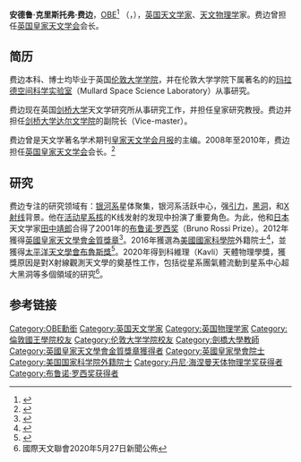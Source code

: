 {{Infobox scientist
| name = 安德鲁·费边<br />Andrew Fabian
| image = 
| caption = 
| birth_date = {{Birth date and age|1948|2|20|df=y}}
| birth_place = 
| death_date = 
| death_place = 
| residence = {{UK}}
| nationality = {{UK}} 
| field = [[天文學|天文學]]
| work_institution = {{link-en|劍橋大學天文學研究所|Institute of Astronomy, Cambridge}}<br>[[剑桥大学达尔文学院|剑桥大学达尔文学院]]
| alma_mater = [[伦敦国王学院|伦敦国王学院]]<br>[[伦敦大学学院|伦敦大学学院]]<br>{{link-en|倫敦大學穆勒太空科學實驗室|Mullard Space Science Laboratory}}
| doctoral_advisor = Peter W. Sanford<ref>{{MathGenealogy|id=168077}}</ref>
| doctoral_students = {{link-en|卡羅琳·克勞福德|Carolin Crawford}}
| thesis_title = The small scale isotropy of the cosmic X-ray background
| thesis_year = 1972
| thesis_url = http://www.mssl.ucl.ac.uk/www_astro/academic/thesis_abstracts/acfabian_abstract.html
| known_for  = 
| societies = 
| prizes = 1966年{{link-en|英國皇家學會院士|Fellow of the Royal Society}}<br>2001年[[布魯諾·羅西獎|布魯諾·羅西獎]]<br />2006年[[大英帝國勳章|大英帝國勳章]]（OBE）<br />2008年[[德尼·海內門天文物理獎|德尼·海內門天文物理獎]]<br />2012年[[英國皇家天文學會金質獎章|英國皇家天文學會金質獎章]]<br>2016年[[布鲁斯奖|布鲁斯奖]]<br>2020年科維理天體物理學獎<br />
| religion =
| footnotes = 
}}
'''安德鲁·克里斯托弗·费边'''，[[大英帝國勳章|OBE]]<ref>{{London Gazette |issue= 58014|date=17 June 2006 |startpage= 10}}</ref>  {{link-en|英國皇家學會院士|Fellow of the Royal Society|FRS}}（{{lang-en|'''Andrew Christopher Fabian'''}}，{{bd|1948年|2月20日|||catIdx=F费边}}），[[英国|英国]][[天文学家|天文学家]]、[[天文物理学|天文物理学]]家。费边曾担任[[英国皇家天文学会|英国皇家天文学会]]会长。

==简历==
费边本科、博士均毕业于英国[[伦敦大学学院|伦敦大学学院]]，并在伦敦大学学院下属著名的的[[玛拉德空间科学实验室|玛拉德空间科学实验室]]（Mullard Space Science Laboratory）从事研究。

费边现在英国[[剑桥大学|剑桥大学]]天文学研究所从事研究工作，并担任皇家研究教授。费边并担任[[剑桥大学达尔文学院|剑桥大学达尔文学院]]的副院长（Vice-master）。

费边曾是天文学著名学术期刊[[皇家天文学会月报|皇家天文学会月报]]的主编。2008年至2010年，费边担任[[英国皇家天文学会|英国皇家天文学会]]会长。<ref name="费边—英国皇家天文学会">{{cite web |url=http://www.ras.org.uk/index.php?option=com_content&task=view&id=1465&Itemid=2 |title=Professor Andy Fabian becomes President of the Royal Astronomical Society |publisher=英国皇家天文学会 |accessdate=2008年5月9日 |language=en |deadurl=yes |archiveurl=https://web.archive.org/web/20110716073555/http://www.ras.org.uk/index.php?option=com_content&task=view&id=1465&Itemid=2 |archivedate=2011年7月16日 }}</ref>

==研究==
费边专注的研究领域有：[[银河系|银河系]]星体聚集，银河系活跃中心，强[[引力|引力]]，[[黑洞|黑洞]]，和[[X射线|X射线]]背景。他在[[活动星系核|活动星系核]]的K线发射的发现中扮演了重要角色。为此，他和[[日本|日本]]天文学家[[田中靖郎|田中靖郎]]合得了2001年的[[布鲁诺·罗西奖|布鲁诺·罗西奖]]（Bruno Rossi Prize）。2012年獲得[[英國皇家天文學會金質獎章|英國皇家天文學會金質獎章]]<ref>{{cite web|title=RAS honours leading astronomers and geophysicists|url=http://www.ras.org.uk/news-and-press/219-news-2012/2058-ras-honours-leading-astronomers-and-geophysicists|publisher=Royal Astronomical Society|accessdate=17 February 2012|archive-date=2013-02-09|archive-url=https://web.archive.org/web/20130209063201/http://www.ras.org.uk/news-and-press/219-news-2012/2058-ras-honours-leading-astronomers-and-geophysicists|dead-url=no}}</ref>。2016年獲選為[[美國國家科學院|美國國家科學院]]外籍院士<ref>{{citation|url=http://www.nasonline.org/news-and-multimedia/news/may-3-2016-NAS-Election.html|title=National Academy of Sciences Members and Foreign Associates Elected|department=News from the National Academy of Sciences|publisher=[[美國國家科學院|National Academy of Sciences]]|date=May 3, 2016|accessdate=2016-05-14|archive-url=https://web.archive.org/web/20160506052951/http://www.nasonline.org/news-and-multimedia/news/may-3-2016-NAS-Election.html|archive-date=2016-05-06|dead-url=yes}}</ref>，並獲得[[太平洋天文學會|太平洋天文學會]][[布魯斯獎|布魯斯獎]]<ref>{{cite web|url=http://www.astrosociety.org/about-us/past-recipients-of-the-catherine-wolfe-bruce-gold-medal-2/|title=Past Recipients of the Catherine Wolfe Bruce Gold Medal|publisher=Astronomical Society of the Pacific|accessdate=1 September 2016|archive-date=2015-11-23|archive-url=https://web.archive.org/web/20151123091612/http://www.astrosociety.org/about-us/past-recipients-of-the-catherine-wolfe-bruce-gold-medal-2/|dead-url=no}}</ref>。2020年得到科維理（Kavli）天體物理學獎，獲獎原因是對X射線觀測天文學的奠基性工作，包括從星系團氣體流動到星系中心超大黑洞等多個領域的研究<ref>國際天文聯會2020年5月27日新聞公佈</ref>。

== 参考链接 ==
{{reflist}}

{{科维理奖获得者}}
{{布鲁诺·罗西奖获得者}}
{{丹尼·海因曼天体物理学奖获得者}}
{{布鲁斯奖获得者}}
{{英国皇家天文学会金质奖章获得者}}

{{Authority control}}
{{DEFAULTSORT:Fabian, Andrew}}
[[Category:OBE勳銜|Category:OBE勳銜]]
[[Category:英国天文学家|Category:英国天文学家]]
[[Category:英国物理学家|Category:英国物理学家]]
[[Category:倫敦國王學院校友|Category:倫敦國王學院校友]]
[[Category:伦敦大学学院校友|Category:伦敦大学学院校友]]
[[Category:劍橋大學教師|Category:劍橋大學教師]]
[[Category:英國皇家天文學會金質獎章獲得者|Category:英國皇家天文學會金質獎章獲得者]]
[[Category:英國皇家學會院士|Category:英國皇家學會院士]]
[[Category:美国国家科学院外籍院士|Category:美国国家科学院外籍院士]]
[[Category:丹尼·海涅曼天体物理学奖获得者|Category:丹尼·海涅曼天体物理学奖获得者]]
[[Category:布鲁诺·罗西奖获得者|Category:布鲁诺·罗西奖获得者]]